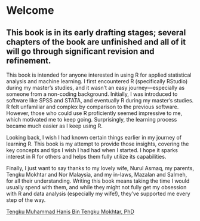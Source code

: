 # Welcome {.unnumbered}

::: callout-warning
## This book is in its early drafting stages; several chapters of the book are unfinished and all of it will go through significant revision and refinement.
:::

This book is intended for anyone interested in using R for applied statistical analysis and machine learning. I first encountered R (specifically RStudio) during my master’s studies, and it wasn’t an easy journey—especially as someone from a non-coding background. Initially, I was introduced to software like SPSS and STATA, and eventually R during my master's studies. R felt unfamiliar and complex by comparison to the previous software. However, those who could use R proficiently seemed impressive to me, which motivated me to keep going. Surprisingly, the learning process became much easier as I keep using R.

Looking back, I wish I had known certain things earlier in my journey of learning R. This book is my attempt to provide those insights, covering the key concepts and tips I wish I had had when I started. I hope it sparks interest in R for others and helps them fully utilize its capabilities.

Finally, I just want to say thanks to my lovely wife, Nurul Asmaq, my parents, Tengku Mokhtar and Nor Malaysia, and my in-laws, Mazalan and Salmeh, for all their understanding. Writing this book means taking the time I would usually spend with them, and while they might not fully get my obsession with R and data analysis (especially my wife!), they’ve supported me every step of the way.

[Tengku Muhammad Hanis Bin Tengku Mokhtar, PhD](https://tengkuhanis.netlify.app/)
